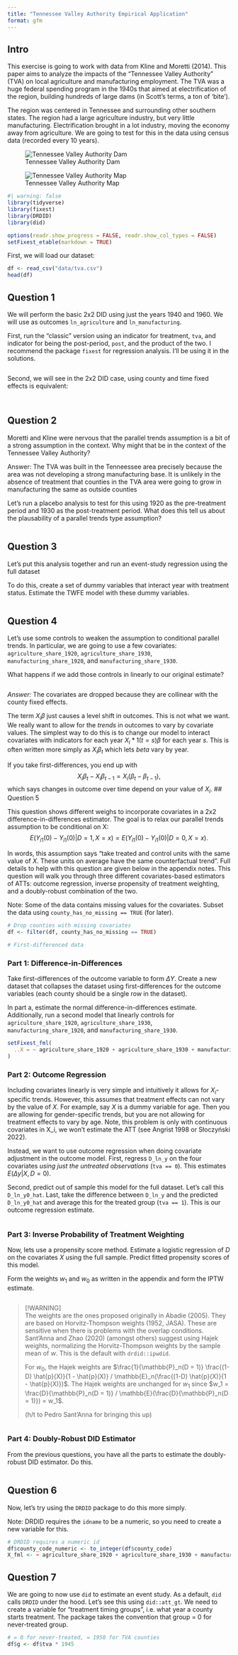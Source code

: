 ```yaml
---
title: "Tennessee Valley Authority Empirical Application"
format: gfm
---
```


## Intro

This exercise is going to work with data from Kline and Moretti (2014). This
paper aims to analyze the impacts of the "Tennessee Valley Authority" (TVA)
on local agriculture and manufacturing employment. The TVA was a huge federal
spending program in the 1940s that aimed at electrification of the region,
building hundreds of large dams (in Scott's terms, a ton of 'bite').

The region was centered in Tennessee and surrounding other southern states.
The region had a large agriculture industry, but very little manufacturing.
Electrification brought in a lot industry, moving the economy away from
agriculture. We are going to test for this in the data using census data
(recorded every 10 years).

![Tennessee Valley Authority Dam](img/tva_map.jpeg)

![Tennessee Valley Authority Map](img/tva_dam.jpeg)


```r
#| warning: false
library(tidyverse)
library(fixest)
library(DRDID)
library(did)

options(readr.show_progress = FALSE, readr.show_col_types = FALSE)
setFixest_etable(markdown = TRUE)
```

First, we will load our dataset:

```r
df <- read_csv("data/tva.csv")
head(df)
```

## Question 1

We will perform the basic 2x2 DID using just the years 1940 and 1960.
We will use as outcomes `ln_agriculture` and `ln_manufacturing`.

First, run the "classic" version using an indicator for treatment, `tva`,
and indicator for being the post-period, `post`, and the product of the two.
I recommend the package `fixest` for regression analysis. I'll be using it
in the solutions.


```r

```

Second, we will see in the 2x2 DID case, using county and time fixed effects is equivalent:


```r

```
```r

```

## Question 2

Moretti and Kline were nervous that the parallel trends assumption is
a bit of a strong assumption in the context. Why might that be in the
context of the Tennessee Valley Authority?

Answer: The TVA was built in the Tenneessee area precisely because the area
was not developing a strong manufacturing base. It is unlikely in the
absence of treatment that counties in the TVA area were going to grow in
manufacturing the same as outside counties

Let's run a placebo analysis to test for this using 1920 as the pre-treatment
period and 1930 as the post-treatment period. What does this tell us about
the plausability of a parallel trends type assumption?


```r

```

## Question 3

Let's put this analysis together and run an event-study regression using
the full dataset

To do this, create a set of dummy variables that interact year with
treatment status. Estimate the TWFE model with these dummy variables.


```r

```

## Question 4

Let's use some controls to weaken the assumption to conditional
parallel trends. In particular, we are going to use a few covariates:
`agriculture_share_1920`, `agriculture_share_1930`,
`manufacturing_share_1920`, and `manufacturing_share_1930`.

What happens if we add those controls in linearly to our original estimate?

```r

```

*Answer:* The covariates are dropped because they are collinear with the
county fixed effects.

The term $X_i \beta$ just causes a level shift in outcomes. This is not what
we want. We really want to allow for the *trends* in outcomes to vary by
covariate values. The simplest way to do this is to change our model to
interact covariates with indicators for each year $X_i * 1(t = s) \beta$ for
each year $s$. This is often written more simply as $X_i \beta_t$ which lets
$beta$ vary by year.

If you take first-differences, you end up with
$$
 X_i \beta_t - X_i \beta_{t-1} = X_i (\beta_t - \beta_{t-1}),
$$
which says changes in outcome over time depend on your value of $X_i$.
## Question 5

This question shows different weighs to incorporate covariates in a 2x2 difference-in-differences estimator. The goal is to relax our parallel trends assumption to be conditional on X:
$$
  E(Y_{i1}(0) - Y_{i1}(0) | D = 1, X = x) = E(Y_{i1}(0) - Y_{i1}(0) | D = 0, X = x).
$$

In words, this assumption says "take treated and control units with the same value of $X$. These units on average have the same counterfactual trend". Full details to help with this question are given below in the appendix notes. This question will walk you through three different covariates-based estimators of ATTs: outcome regression, inverse propensity of treatment weighting, and a doubly-robust combination of the two.

Note: Some of the data contains missing values for the covariates. Subset the data using `county_has_no_missing == TRUE` (for later).

```r
# Drop counties with missing covariates
df <- filter(df, county_has_no_missing == TRUE)

# First-differenced data

```

### Part 1: Difference-in-Differences
Take first-differences of the outcome variable to form $\Delta Y$. Create a new dataset that collapses the dataset using first-differences for the outcome variables (each county should be a single row in the dataset).

In part a, estimate the normal difference-in-differences estimate. Additionally, run a second model that linearly controls for `agriculture_share_1920`, `agriculture_share_1930`, `manufacturing_share_1920`, and `manufacturing_share_1930`.

```r
setFixest_fml(
  ..X = ~ agriculture_share_1920 + agriculture_share_1930 + manufacturing_share_1920 + manufacturing_share_1930
)

```

### Part 2: Outcome Regression

Including covariates linearly is very simple and intuitively it allows for $X_i$-specific trends. However, this assumes that treatment effects can not vary by the value of $X$. For example, say $X$ is a dummy variable for age. Then you are allowing for gender-specific trends, but you are not allowing for treatment effects to vary by age. Note, this problem is only with continuous covariates in X_i, we won't estimate the ATT (see Angrist 1998 or Słoczyński 2022).

Instead, we want to use outcome regression when doing covariate adjustment in the outcome model. First, regress `D_ln_y` on the four covariates *using just the untreated observations* (`tva == 0`). This estimates $E(\Delta y | X, D = 0)$.

Second, predict out of sample this model for the full dataset. Let's call this `D_ln_y0_hat`. Last, take the difference between `D_ln_y` and the predicted `D_ln_y0_hat` and average this for the treated group (`tva == 1`). This is our outcome regression estimate.

```r

```

### Part 3: Inverse Probability of Treatment Weighting

Now, lets use a propensity score method. Estimate a logistic regression of $D$ on the covariates $X$ using the full sample. Predict fitted propensity scores of this model.

Form the weights $w_1$ and $w_0$ as written in the appendix and form the IPTW estimate.

```r

```


> [!WARNING]  
> The weights are the ones proposed originally in Abadie (2005). They are based on Horvitz-Thompson weights (1952, JASA). These are sensitive when there is problems with the overlap conditions. Sant'Anna and Zhao (2020) (amongst others) suggest using Hajek weights, normalizing the Horvitz-Thompson weights by the sample mean of $w$. This is the default with `drdid::ipwdid`.
>
> For $w_0$, the Hajek weights are $\frac{1}{\mathbb{P}_n(D = 1)} \frac{(1-D) \hat{p}(X)}{1 - \hat{p}(X)} / \mathbb{E}_n(\frac{(1-D) \hat{p}(X)}{1 - \hat{p}(X)})$. The Hajek weights are unchanged for $w_1$ since $w_1 = \frac{D}{\mathbb{P}_n(D = 1)} / \mathbb{E}(\frac{D}{\mathbb{P}_n(D = 1)}) = w_1$. 
> 
> (h/t to Pedro Sant'Anna for bringing this up)

```r

```

### Part 4: Doubly-Robust DID Estimator

From the previous questions, you have all the parts to estimate the doubly-robust DID estimator. Do this.

```r

```


## Question 6

Now, let’s try using the `DRDID` package to do this more simply.

Note: DRDID requires the `idname` to be a numeric, so you need to create a new variable for this.

```r
# DRDID requires a numeric id
df$county_code_numeric <- to_integer(df$county_code)
X_fml <- ~ agriculture_share_1920 + agriculture_share_1930 + manufacturing_share_1920 + manufacturing_share_1930


```


## Question 7

We are going to now use `did` to estimate an event study.
As a default, `did` calls `DRDID` under the hood. Let's see this using
`did::att_gt`. We need to create a variable for "treatment timing groups",
i.e. what year a county starts treatment. The package takes the convention
that group = 0 for never-treated group.


```r
# = 0 for never-treated, = 1950 for TVA counties
df$g <- df$tva * 1945

```

